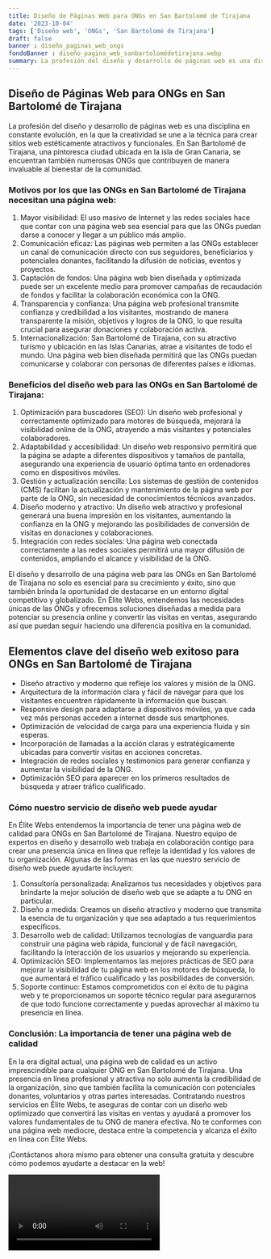```yaml
---
title: Diseño de Páginas Web para ONGs en San Bartolomé de Tirajana
date: '2023-10-04'
tags: ['Diseño web', 'ONGs', 'San Bartolomé de Tirajana']
draft: false
banner : diseño_paginas_web_ongs
fondoBanner : diseño_pagina_web_sanbartolomédetirajana.webp
summary: La profesión del diseño y desarrollo de páginas web es una disciplina en constante evolución, en la que la creatividad se une a la técnica para crear sitios web estéticamente atractivos y funcionales. En San Bartolomé de Tirajana, una pintoresca ciudad ubicada en la isla de Gran Canaria, se encuentran también numerosas ONGs que contribuyen de manera invaluable al bienestar de la comunidad.
---
```


## Diseño de Páginas Web para ONGs en San Bartolomé de Tirajana

La profesión del diseño y desarrollo de páginas web es una disciplina en constante evolución, en la que la creatividad se une a la técnica para crear sitios web estéticamente atractivos y funcionales. En San Bartolomé de Tirajana, una pintoresca ciudad ubicada en la isla de Gran Canaria, se encuentran también numerosas ONGs que contribuyen de manera invaluable al bienestar de la comunidad.

### Motivos por los que las ONGs en San Bartolomé de Tirajana necesitan una página web:

1. Mayor visibilidad: El uso masivo de Internet y las redes sociales hace que contar con una página web sea esencial para que las ONGs puedan darse a conocer y llegar a un público más amplio.
2. Comunicación eficaz: Las páginas web permiten a las ONGs establecer un canal de comunicación directo con sus seguidores, beneficiarios y potenciales donantes, facilitando la difusión de noticias, eventos y proyectos.
3. Captación de fondos: Una página web bien diseñada y optimizada puede ser un excelente medio para promover campañas de recaudación de fondos y facilitar la colaboración económica con la ONG.
4. Transparencia y confianza: Una página web profesional transmite confianza y credibilidad a los visitantes, mostrando de manera transparente la misión, objetivos y logros de la ONG, lo que resulta crucial para asegurar donaciones y colaboración activa.
5. Internacionalización: San Bartolomé de Tirajana, con su atractivo turismo y ubicación en las Islas Canarias, atrae a visitantes de todo el mundo. Una página web bien diseñada permitirá que las ONGs puedan comunicarse y colaborar con personas de diferentes países e idiomas.

### Beneficios del diseño web para las ONGs en San Bartolomé de Tirajana:

1. Optimización para buscadores (SEO): Un diseño web profesional y correctamente optimizado para motores de búsqueda, mejorará la visibilidad online de la ONG, atrayendo a más visitantes y potenciales colaboradores.
2. Adaptabilidad y accesibilidad: Un diseño web responsivo permitirá que la página se adapte a diferentes dispositivos y tamaños de pantalla, asegurando una experiencia de usuario óptima tanto en ordenadores como en dispositivos móviles.
3. Gestión y actualización sencilla: Los sistemas de gestión de contenidos (CMS) facilitan la actualización y mantenimiento de la página web por parte de la ONG, sin necesidad de conocimientos técnicos avanzados.
4. Diseño moderno y atractivo: Un diseño web atractivo y profesional generará una buena impresión en los visitantes, aumentando la confianza en la ONG y mejorando las posibilidades de conversión de visitas en donaciones y colaboraciones.
5. Integración con redes sociales: Una página web conectada correctamente a las redes sociales permitirá una mayor difusión de contenidos, ampliando el alcance y visibilidad de la ONG.

El diseño y desarrollo de una página web para las ONGs en San Bartolomé de Tirajana no solo es esencial para su crecimiento y éxito, sino que también brinda la oportunidad de destacarse en un entorno digital competitivo y globalizado. En Élite Webs, entendemos las necesidades únicas de las ONGs y ofrecemos soluciones diseñadas a medida para potenciar su presencia online y convertir las visitas en ventas, asegurando así que puedan seguir haciendo una diferencia positiva en la comunidad.

<GifSeo />

<Cta />

## Elementos clave del diseño web exitoso para ONGs en San Bartolomé de Tirajana

- Diseño atractivo y moderno que refleje los valores y misión de la ONG.
- Arquitectura de la información clara y fácil de navegar para que los visitantes encuentren rápidamente la información que buscan.
- Responsive design para adaptarse a dispositivos móviles, ya que cada vez más personas acceden a internet desde sus smartphones.
- Optimización de velocidad de carga para una experiencia fluida y sin esperas.
- Incorporación de llamadas a la acción claras y estratégicamente ubicadas para convertir visitas en acciones concretas.
- Integración de redes sociales y testimonios para generar confianza y aumentar la visibilidad de la ONG.
- Optimización SEO para aparecer en los primeros resultados de búsqueda y atraer tráfico cualificado.

### Cómo nuestro servicio de diseño web puede ayudar

En Élite Webs entendemos la importancia de tener una página web de calidad para ONGs en San Bartolomé de Tirajana. Nuestro equipo de expertos en diseño y desarrollo web trabaja en colaboración contigo para crear una presencia única en línea que refleje la identidad y los valores de tu organización. Algunas de las formas en las que nuestro servicio de diseño web puede ayudarte incluyen:

1. Consultoría personalizada: Analizamos tus necesidades y objetivos para brindarte la mejor solución de diseño web que se adapte a tu ONG en particular.
2. Diseño a medida: Creamos un diseño atractivo y moderno que transmita la esencia de tu organización y que sea adaptado a tus requerimientos específicos.
3. Desarrollo web de calidad: Utilizamos tecnologías de vanguardia para construir una página web rápida, funcional y de fácil navegación, facilitando la interacción de los usuarios y mejorando su experiencia.
4. Optimización SEO: Implementamos las mejores prácticas de SEO para mejorar la visibilidad de tu página web en los motores de búsqueda, lo que aumentará el tráfico cualificado y las posibilidades de conversión.
5. Soporte continuo: Estamos comprometidos con el éxito de tu página web y te proporcionamos un soporte técnico regular para asegurarnos de que todo funcione correctamente y puedas aprovechar al máximo tu presencia en línea.

### Conclusión: La importancia de tener una página web de calidad

En la era digital actual, una página web de calidad es un activo imprescindible para cualquier ONG en San Bartolomé de Tirajana. Una presencia en línea profesional y atractiva no solo aumenta la credibilidad de la organización, sino que también facilita la comunicación con potenciales donantes, voluntarios y otras partes interesadas. Contratando nuestros servicios en Élite Webs, te aseguras de contar con un diseño web optimizado que convertirá las visitas en ventas y ayudará a promover los valores fundamentales de tu ONG de manera efectiva. No te conformes con una página web mediocre, destaca entre la competencia y alcanza el éxito en línea con Élite Webs.

¡Contáctanos ahora mismo para obtener una consulta gratuita y descubre cómo podemos ayudarte a destacar en la web!

<Video />

<CtaBot job='ONGs' city='San Bartolomé de Tirajana'/>

<Gmaps query='San Bartolomé de Tirajana+españa+maps' />